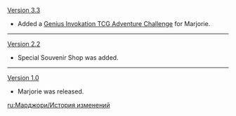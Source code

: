 {{Change History/Header}}
[[Version 3.3]]
* Added a [[Genius Invokation TCG/Stage/Marjorie/I've Got You in My Sights|Genius Invokation TCG Adventure Challenge]] for Marjorie.
----
[[Version 2.2]]
* Special Souvenir Shop was added.
----
[[Version 1.0]]
* Marjorie was released.
<noinclude>


[[ru:Марджори/История изменений]]
</noinclude>